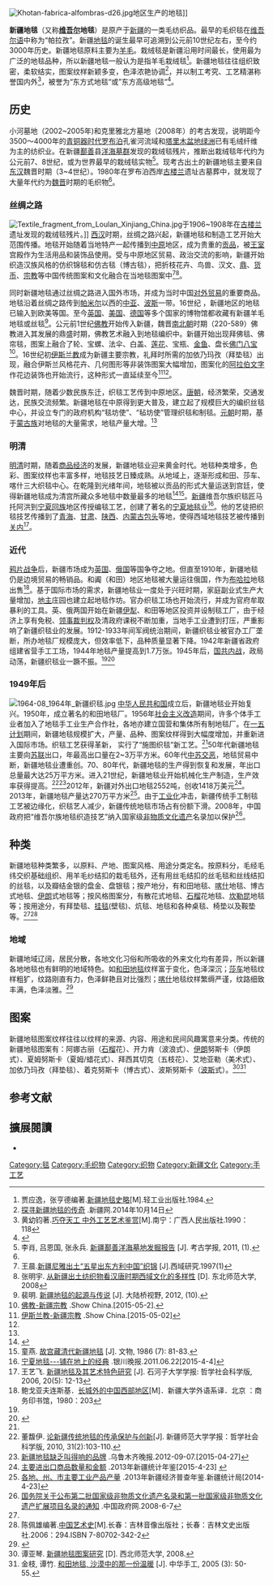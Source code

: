 [[File:Khotan-fabrica-alfombras-d26.jpg|thumb]]地区生产的地毯]]

'''新疆地毯'''（又称'''[[维吾尔|维吾尔]]地毯'''）是原产于[[新疆|新疆]]的一类毛纺织品。最早的毛织毯在[[维吾尔语|维吾尔语]]中称为“帕拉孜”。新疆[[地毯|地毯]]的诞生最早可追溯到公元前10世纪左右，至今约3000年历史。新疆地毯原料主要为[[羊毛|羊毛]]。栽绒毯是新疆沿用时间最长，使用最为广泛的地毯品种，所以新疆地毯一般认为是指羊毛栽绒毯<ref>贾应逸，张亨德编著.[http://book.ucdrs.superlib.net/views/specific/2929/bookDetail.jsp?dxNumber=000000979525&d=C3FB57D6DA5709D62841F3CBC9DB63D5&fenlei=1819120405 新疆地毯史略][M].轻工业出版社.1984.</ref>。新疆地毯往往组织致密，柔软结实，图案纹样新颖多变，色泽浓艳协调<ref>[http://news.ts.cn/content/2014-10/14/content_10603243_all.htm 探寻新疆地毯的传奇] {{Wayback|url=http://news.ts.cn/content/2014-10/14/content_10603243_all.htm |date=20150402234253 }}.新疆网.2014年10月14日</ref>，并以制工考究、工艺精湛称誉国内外<ref>黄幼钧著.[http://book.ucdrs.superlib.net/views/specific/2929/bookDetail.jsp?dxNumber=000000247077&d=871FB12046BCF6EF090C477F1D0C6611&fenlei=10070108 巧夺天工 中外工艺艺术鉴赏][M].南宁：广西人民出版社.1990：118</ref>，被誉为“东方式地毯“或”东方高级地毯“<ref name=":2">{{Cite book|title = 丝绸织染|last = 钱小萍|first = |publisher = 大象出版社|year = 2005-04|isbn = 7-5347-3320-0|location = 郑州|pages = 505-506}}</ref>。

== 历史  ==
小河墓地（2002~2005年)和克里雅北方墓地（2008年）的考古发现，说明距今3500～4000年的[[青铜器时代|青铜器时代]][[罗布泊|罗布泊]]孔雀河流域和[[塔里木盆地|塔里木盆地]][[绿洲|绿洲]]已有毛绒纤维为主的纺织业。在新疆[[鄯善|鄯善]]县[[洋海墓群|洋海墓群]]发现的栽绒毯残片，推断出栽绒毯年代约为公元前7、8世纪，或为世界最早的栽绒毯实物<ref>李肖, 吕恩国, 张永兵. [http://www.cnki.com.cn/Article/CJFDTotal-KGXB201101006.htm 新疆鄯善洋海墓地发掘报告] {{Wayback|url=http://www.cnki.com.cn/Article/CJFDTotal-KGXB201101006.htm |date=20190827115702 }}[J]. 考古学报, 2011, (1).</ref>。现考古出土的新疆地毯主要来自[[东汉|东汉]]魏晋时期（3~4世纪）。1980年在罗布泊西岸[[古楼兰|古楼兰]]遗址古墓葬中，就发现了大量年代约为[[魏晋南北朝|魏晋]]时期的毛织物<ref name=":2" />。
=== 丝绸之路 ===
[[File:Textile_fragment_from_Loulan_Xinjiang_China.jpg|thumb]]于1906~1908年在[[古楼兰|古楼兰]]遗址发现的栽绒毯残片。]]
[[西汉|西汉]]时期，丝绸之路兴起，新疆地毯和制造工艺开始大范围传播。地毯开始随着当地特产一起传播到[[中原|中原]]地区，成为贵重的[[贡品|贡品]]，被[[王室|王室]]宫殿作为生活用品和装饰品使用。受与中原地区贸易、政治交流的影响，新疆开始织造汉族风格的仿织锦毯和仿古毯（博古毯），把折枝花卉、鸟兽、汉文、[[鼎|鼎]]、[[货币|货币]]、[[宗教|宗教]]等中国传统图案和文化融合在当地毯图案中<ref>王晨.[http://www.cnki.com.cn/Article/CJFDTotal-XYYJ199701015.htm 新疆尼雅出土“五星出东方利中国”织锦] {{Wayback|url=http://www.cnki.com.cn/Article/CJFDTotal-XYYJ199701015.htm |date=20190827114015 }}[J].西域研究.1997(1)</ref><ref>张明宇. [http://www.doc88.com/p-2935514002164.html 从新疆出土纺织物看汉唐时期西域文化的多样性] {{Wayback|url=http://www.doc88.com/p-2935514002164.html |date=20190820171658 }}[D]. 东北师范大学, 2008</ref>。

同时新疆地毯通过丝绸之路进入国外市场，并成为当时中国[[对外贸易|对外贸易]]的重要商品。地毯沿着丝绸之路传到[[帕米尔|帕米尔]]以西的[[中亚|中亚]]、[[波斯|波斯]]一带。16世纪 ，新疆地区的地毯已输入到欧美等国。至今[[英国|英国]]、[[美国|美国]]、[[德国|德国]]等多个国家的博物馆都收藏有新疆羊毛地毯或丝毯<ref name=":0">裴明. [http://www.cqvip.com/qk/87386X/201210/41914749.html 新疆地毯的起源与传说] {{Wayback|url=http://www.cqvip.com/qk/87386X/201210/41914749.html |date=20190824001458 }}[J]. 大陆桥视野, 2012, (10).</ref>。公元前1世纪[[佛教|佛教]]开始传入新疆，魏晋[[南北朝|南北朝]]时期（220-589）佛教进入其发展的鼎盛时期，佛教艺术融入到地毯编织中。新疆开始出现拜佛毯、佛帘毯，图案上融合了轮、宝螺、法伞、白盖、[[莲花|莲花]]、宝瓶、[[金鱼|金鱼]]、盘长[[佛门八宝|佛门八宝]]<ref>[http://chinaabc.showchina.org/dfmzxl/xjzj/01/200703/t108828.htm 佛教-新疆宗教] {{Wayback|url=http://chinaabc.showchina.org/dfmzxl/xjzj/01/200703/t108828.htm |date=20120211074518 }}.Show China.[2015-05-2].</ref>。16世纪初[[伊斯兰教|伊斯兰教]]成为新疆主要宗教，礼拜时所需的加依乃玛孜（拜垫毯）出现，融合伊斯兰风格花卉、几何图形等非装饰图案大幅增加，图案化的[[阿拉伯文字|阿拉伯文字]]作花边装饰也开始流行，这种形式一直延续至今<ref>[http://chinaabc.showchina.org/dfmzxl/xjzj/01/200703/t108824.htm 伊斯兰教-新疆宗教] {{Wayback|url=http://chinaabc.showchina.org/dfmzxl/xjzj/01/200703/t108824.htm |date=20160304082633 }}.Show China.[2015-05-02]</ref><ref name=":4" />。

魏晋时期，随着少数民族东迁，织毯工艺传到中原地区。[[唐朝|唐朝]]，经济繁荣，交通发达，民族交流频繁。新疆地毯在中原得到更大普及，建立起了规模巨大的编织丝毯中心，并设立专门的政府机构“毯坊使”、“毡坊使”管理织毯和制毯。[[元朝|元朝]]时期，基于[[蒙古族|蒙古族]]对地毯的大量需求，地毯产量大增。<ref name=":1" />

=== 明清 ===
[[明清|明清]]时期，随着[[商品经济|商品经济]]的发展，新疆地毯业迎来黄金时代。地毯种类增多，色彩、图案纹样也丰富多样，地毯技艺日臻成熟。从地域上，逐渐形成和田、莎车、喀什三大织毯中心。在乾隆到光绪年间，地毯被以贡品的形式大量运送到宫廷，使得新疆地毯成为清宫所藏众多地毯中数量最多的地毯<ref name=":1">{{Cite book|title = 新疆地毯|last = 贾应逸，李文瑛，张亨德|first = |publisher = 苏州大学出版社|year = 2009-12|isbn = 978-7-81137-421-6|location = 苏州|pages = }}</ref>{{rp|65}}<ref>童燕. [http://www.nssd.org/articles/article_detail.aspx?id=1002271495 故宫藏清代新疆地毯] {{Wayback|url=http://www.nssd.org/articles/article_detail.aspx?id=1002271495 |date=20160305122926 }}[J]. 文物, 1986 (7): 81-83.</ref>。[[新疆|新疆]]维吾尔族织毯匠马托阿洪到[[宁夏|宁夏]][[回族|回族]]地区传授编毯工艺，创建了著名的[[宁夏地毯|宁夏地毯]]业<ref>[http://szb.ycen.com.cn/html/2011-06/22/content_194620.htm 宁夏地毯---铺在地上的经典] {{webarchive|url=https://web.archive.org/web/20110914170955/http://szb.ycen.com.cn/html/2011-06/22/content_194620.htm |date=2011-09-14 }}.银川晚报.2011.06.22[2015-4-4]</ref>。他的艺徒把织毯技艺传播到了[[青海|青海]]、[[甘肃|甘肃]]、[[陕西|陕西]]、[[内蒙古|内蒙古]][[包头|包头]]等地，使得西域地毯技艺被传播到[[汉地#清代至民國|关内]]<ref>王艺飞. [http://www.cnki.com.cn/Article/CJFDTotal-SXZS200605004.htm 新疆地毯及其艺术特色研究] {{Wayback|url=http://www.cnki.com.cn/Article/CJFDTotal-SXZS200605004.htm |date=20190828232958 }}[J]. 石河子大学学报: 哲学社会科学版, 2006, 20(5): 12-13</ref>。
=== 近代 ===
[[鸦片战争|鸦片战争]]后，新疆市场成为[[英国|英国]]、[[俄国|俄国]]等国争夺之地。但直至1910年，新疆地毯仍是边境贸易的畅销品。和阗（和田）地区地毯被大量运往俄国，作为[[布哈拉|布哈拉]]地毯出售<ref>鲍戈亚夫连斯基．[http://book.ucdrs.superlib.net/views/specific/2929/bookDetail.jsp?dxNumber=000007450714&d=11E4DFF0EB176BF2B4BF76C3E549ADFC&fenlei=110308 长城外的中国西部地区][M]．新疆大学外语系译．北京 ：商务印书馆，1980：203</ref>。基于国际市场的需求，新疆地毯业一度处于兴旺时期，家庭副业式生产大量增加，[[地主|地主]]庄园也建立起地毯作坊。官办织毯工场也开始流行，并成为官府牟取暴利的工具。英、俄两国开始在新疆[[伊犁|伊犁]]、和田等地区投资并设制毯工厂，由于经济上享有免税、[[领事裁判权|领事裁判权]]及清政府课税不断加重，当地手工业遭到打压，严重影响了新疆织毯业的发展。1912-1933年间军阀统治期间，新疆织毯业被官办工厂垄断，所办地毯厂规模庞大，但效率低下，品种质量显著下降。1942年新疆省政府组建省营手工工场，1944年地毯产量提高到1.7万张。1945年后，[[国共内战|国共内战]]，政局动荡，新疆织毯业一蹶不振。<ref name=":1" />{{rp|70-75}}<ref>{{Cite book|title = 民国新疆史|last = 陈慧生，陈超|first = |publisher = 新疆人民出版社|year = 2007-10|isbn = 7-228-11076-5|location = 乌鲁木齐|pages = 43-49}}</ref>
=== 1949年后 ===
[[File:1964-08_1964年_新疆织毯.jpg|thumb]]
[[中华人民共和国|中华人民共和国]]成立后，新疆地毯业开始复兴。1950年，成立著名的和田地毯厂。1956年[[社会主义改造|社会主义改造]]期间，许多个体手工业者加入了地毯手工业生产合作社，各地亦建立国营和集体所有制地毯厂。在[[一五计划|一五计划]]期间，新疆地毯规模扩大，产量、品种、图案纹样得到大幅度增加，并重新进入国际市场。织毯工艺获得革新， 实行了“施图织毯”新工艺。<ref name=":1" />{{rp|76}}50年代新疆地毯主要向[[苏联|苏联]]出口，年最高出口量在2~3万平方米。60年代[[中苏交恶|中苏交恶]]，地毯贸易中断，新疆地毯业遭重创。70、80年代，新疆地毯的生产得到恢复和发展，年出口总量最大达25万平方米。进入21世纪，新疆地毯业开始机械化生产制造，生产效率获得提高。<ref name=":3">董馥伊. [http://www.nssd.org/articles/article_detail.aspx?id=34117413 论新疆传统地毯的传承保护与创新][J]. 新疆师范大学学报：哲学社会科学版, 2010, 31(2):103-110.</ref><ref>[http://www.cxdrs.com/readPaper.do?id=8E24904837CDE7D6208EA1C4BB306E19255B13ED0519A23B22F8408791A349E25848CB56168F936A5DA0BE452FB38302 新疆地毯缺乏叫得响的品牌] {{webarchive|url=https://web.archive.org/web/20160304133203/http://www.cxdrs.com/readPaper.do?id=8E24904837CDE7D6208EA1C4BB306E19255B13ED0519A23B22F8408791A349E25848CB56168F936A5DA0BE452FB38302 |date=2016-03-04 }}.乌鲁木齐晚报.2012-09-07.[2015-04-27]
</ref>2012年，新疆对外出口地毯2552吨，创收1418万美元<ref>[http://www.xjtj.gov.cn/sjcx/tjnj_3415/2013nxjtjnj_1087/dwjjmyly_1097/201407/t20140731_392193.html 主要进出口商品数量和金额] {{webarchive|url=https://web.archive.org/web/20141221004345/http://www.xjtj.gov.cn/sjcx/tjnj_3415/2013nxjtjnj_1087/dwjjmyly_1097/201407/t20140731_392193.html |date=2014-12-21 }}.2013年新疆统计年鉴[2015-4-23] 
</ref>。2013年，新疆地毯产量达270万平方米<ref>[http://www.xjtj.gov.cn/sjcx/pcnj/decyj_1635/dypgyp_1636/201407/t20140723_429040.html 各地、州、市主要工业产品产量] {{Wayback|url=http://www.xjtj.gov.cn/sjcx/pcnj/decyj_1635/dypgyp_1636/201407/t20140723_429040.html |date=20190825102140 }}.2013年新疆经济普查年鉴.新疆统计局[2014-4-23]</ref>。由于[[工业化|工业化]]冲击，新疆传统手工制毯工艺被边缘化，织毯艺人减少，新疆传统地毯市场占有份额下滑。2008年，中国政府把“维吾尔族地毯织造技艺”纳入国家级[[非物质文化遗产|非物质文化遗产]]名录加以保护<ref>[http://www.gov.cn/zwgk/2008-06/14/content_1016331.htm 国务院关于公布第二批国家级非物质文化遗产名录和第一批国家级非物质文化遗产扩展项目名录的通知] {{Wayback|url=http://www.gov.cn/zwgk/2008-06/14/content_1016331.htm |date=20171129030030 }}.中国政府网.2008-6-7</ref>。

== 种类 ==
新疆地毯种类繁多，以原料、产地、图案风格、用途分类定名。按原料分，毛经毛纬交织基础组织、用羊毛纱结扣的栽毛毯外，还有用丝毛结扣的丝毛毯和丝线结扣的丝毯，以及瓣结金银的盘金、盘银毯；按产地分，有和田地毯、[[喀什|喀什]]地毯、博古式地毯、[[伊朗|伊朗]]式地毯等；按风格图案分，有散花式地毯、[[石榴|石榴]]花地毯、[[坎勒昆|坎勒昆]]地毯等；按用途分，有拜垫毯、[[挂毯|挂毯]](壁毯)、炕毯、地毯和各种桌毯、椅垫以及鞍垫等。<ref name=":1" />{{rp|6}}<ref>陈佩雄编著.[http://book.ucdrs.superlib.net/views/specific/2929/bookDetail.jsp?dxNumber=161000073601&d=CCA09052A1C777D519426B30951DD223&fenlei=10020203 中国艺术史][M].长春：吉林音像出版社；长春：吉林文史出版社.2006：294.ISBN 7-80702-342-2</ref>
=== 地域 ===
新疆地域辽阔，居民分散，各地文化习俗和所吸收的外来文化均有差异，所以新疆各地地毯也有鲜明的地域特色。如[[和田地毯|和田地毯]]纹样富于变化，色泽深沉；[[莎车|莎车]]地毯纹样粗犷，纹路刚直有力，色泽鲜艳且对比强烈；[[喀什|喀什]]地毯纹样繁缛严谨，纹路细致丰满，色泽淡雅。<ref>{{Cite book|title = 中国100种民间工艺美术|last = 王平|first = |publisher = 广西人民出版社|year = 1999-2|isbn = |location = 广西|pages = 223}}</ref>

== 图案 ==
新疆地毯图案纹样往往以纹样的来源、内容、用途和民间风趣寓意来分类。传统的新疆地毯图案有：阿娜古丽（[[石榴|石榴]]花）、开力肯（波浪式）、[[伊朗|伊朗]]努斯卡（伊朗式）、夏姆努斯卡（夏姆/蜡花式）、拜西其切克（五枝花）、艾地亚勒（美术式）、加依乃玛孜（拜垫毯）、着克努斯卡（博古式）、波斯努斯卡（[[波斯|波斯]]式）。<ref name=":4">谭亚琴. [http://cdmd.cnki.com.cn/Article/CDMD-10736-2009293195.htm 新疆地毯图案研究] {{Wayback|url=http://cdmd.cnki.com.cn/Article/CDMD-10736-2009293195.htm |date=20190827115517 }}[D]. 西北师范大学, 2008.</ref><ref>金枝, 谭竹. [http://www.cqvip.com/QK/95409A/200503/20021781.html 和田地毯, 沙漠中的那一份温暖] {{Wayback|url=http://www.cqvip.com/QK/95409A/200503/20021781.html |date=20190819104922 }}[J]. 中华手工, 2005 (3): 50-55.</ref>

== 参考文献 ==
{{Reflist|2}}
==擴展閱讀==
* {{cite book |author = 贾应逸，李文瑛，张亨德 |title = 《新疆地毯》 |location = 苏州 |publisher = 苏州大学出版社 |date = 2009年12月 |ISBN =978-7-81137-421-6 }}

[[Category:毯|Category:毯]]
[[Category:毛织物|Category:毛织物]]
[[Category:织物|Category:织物]]
[[Category:新疆文化|Category:新疆文化]]
[[Category:手工艺|Category:手工艺]]